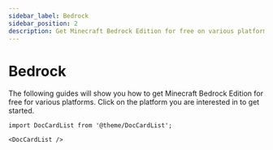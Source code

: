 ```yaml
---
sidebar_label: Bedrock 
sidebar_position: 2
description: Get Minecraft Bedrock Edition for free on various platforms.
---
```

# Bedrock

The following guides will show you how to get Minecraft Bedrock Edition for free for various platforms. Click on the platform you are interested in to get started.

```mdx-code-block
import DocCardList from '@theme/DocCardList';

<DocCardList />
```